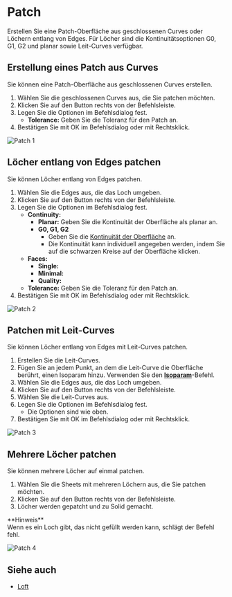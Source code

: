 
# Patch

<Reference shortcut="" command="Patch" button="Rechts von der Befehlsleiste" />

Erstellen Sie eine Patch-Oberfläche aus geschlossenen Curves oder Löchern entlang von Edges. Für Löcher sind die Kontinuitätsoptionen G0, G1, G2 und planar sowie Leit-Curves verfügbar.

## Erstellung eines Patch aus Curves

Sie können eine Patch-Oberfläche aus geschlossenen Curves erstellen.

1. Wählen Sie die geschlossenen Curves aus, die Sie patchen möchten.
2. Klicken Sie auf den Button <ButtonIcon type="button-patch" /> rechts von der Befehlsleiste.
3. Legen Sie die Optionen im Befehlsdialog fest.
    - **Tolerance:** Geben Sie die Toleranz für den Patch an.
4. Bestätigen Sie mit OK im Befehlsdialog oder mit Rechtsklick.

![Patch 1](/img/patch-1.gif)

## Löcher entlang von Edges patchen

Sie können Löcher entlang von Edges patchen.

1. Wählen Sie die Edges aus, die das Loch umgeben.
2. Klicken Sie auf den Button <ButtonIcon type="button-patch" /> rechts von der Befehlsleiste.
3. Legen Sie die Optionen im Befehlsdialog fest.
    - **Continuity:**
        - **Planar:** Geben Sie die Kontinuität der Oberfläche als planar an.
        - **G0, G1, G2**
            - Geben Sie die [Kontinuität der Oberfläche](../cad-essentials/continuity-curve-and-surface) an.
            - Die Kontinuität kann individuell angegeben werden, indem Sie auf die schwarzen Kreise auf der Oberfläche klicken.
    - **Faces:**
        - **Single:**
        - **Minimal:**
        - **Quality:**
    - **Tolerance:** Geben Sie die Toleranz für den Patch an.
4. Bestätigen Sie mit OK im Befehlsdialog oder mit Rechtsklick.

![Patch 2](/img/patch-2.gif)

## Patchen mit Leit-Curves

Sie können Löcher entlang von Edges mit Leit-Curves patchen.

1. Erstellen Sie die Leit-Curves.
2. Fügen Sie an jedem Punkt, an dem die Leit-Curve die Oberfläche berührt, einen Isoparam hinzu. Verwenden Sie den [**Isoparam**](./isoparam)-Befehl.
3. Wählen Sie die Edges aus, die das Loch umgeben.
4. Klicken Sie auf den Button <ButtonIcon type="button-patch" /> rechts von der Befehlsleiste.
5. Wählen Sie die Leit-Curves aus.
6. Legen Sie die Optionen im Befehlsdialog fest.
    - Die Optionen sind wie oben.
7. Bestätigen Sie mit OK im Befehlsdialog oder mit Rechtsklick.

![Patch 3](/img/patch-3.gif)

## Mehrere Löcher patchen

Sie können mehrere Löcher auf einmal patchen.

1. Wählen Sie die Sheets mit mehreren Löchern aus, die Sie patchen möchten.
2. Klicken Sie auf den Button <ButtonIcon type="button-patch" /> rechts von der Befehlsleiste.
3. Löcher werden gepatcht und zu Solid gemacht.
<Callout emoji="❗">
**Hinweis**<br />
Wenn es ein Loch gibt, das nicht gefüllt werden kann, schlägt der Befehl fehl.
</Callout>

![Patch 4](/img/patch-4.gif)

## Siehe auch
- [Loft](./loft)